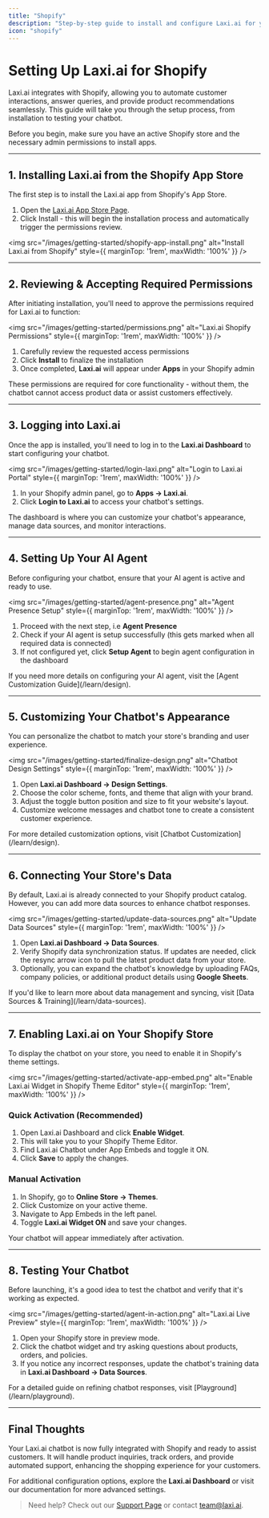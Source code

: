 ```yaml
---
title: "Shopify"
description: "Step-by-step guide to install and configure Laxi.ai for your Shopify store."
icon: "shopify"
---
```


# Setting Up Laxi.ai for Shopify  

Laxi.ai integrates with Shopify, allowing you to automate customer interactions, answer queries, and provide product recommendations seamlessly. This guide will take you through the setup process, from installation to testing your chatbot.

Before you begin, make sure you have an active Shopify store and the necessary admin permissions to install apps.

---

## 1. Installing Laxi.ai from the Shopify App Store  

The first step is to install the Laxi.ai app from Shopify's App Store.

1. Open the [Laxi.ai App Store Page](https://apps.shopify.com/laxi-ai).  
2. Click Install - this will begin the installation process and automatically trigger the permissions review.  

<img src="/images/getting-started/shopify-app-install.png" alt="Install Laxi.ai from Shopify" style={{ marginTop: '1rem', maxWidth: '100%' }} />  

---

## 2. Reviewing & Accepting Required Permissions  

After initiating installation, you'll need to approve the permissions required for Laxi.ai to function:

<img src="/images/getting-started/permissions.png" alt="Laxi.ai Shopify Permissions" style={{ marginTop: '1rem', maxWidth: '100%' }} />  

1. Carefully review the requested access permissions  
2. Click **Install** to finalize the installation  
3. Once completed, **Laxi.ai** will appear under **Apps** in your Shopify admin  

<Info>
These permissions are required for core functionality - without them, the chatbot cannot access product data or assist customers effectively.
</Info>  

---

## 3. Logging into Laxi.ai  

Once the app is installed, you'll need to log in to the **Laxi.ai Dashboard** to start configuring your chatbot.

<img src="/images/getting-started/login-laxi.png" alt="Login to Laxi.ai Portal" style={{ marginTop: '1rem', maxWidth: '100%' }} />  

1. In your Shopify admin panel, go to **Apps → Laxi.ai**.  
2. Click **Login to Laxi.ai** to access your chatbot's settings.

The dashboard is where you can customize your chatbot's appearance, manage data sources, and monitor interactions.

---

## 4. Setting Up Your AI Agent  

Before configuring your chatbot, ensure that your AI agent is active and ready to use.

<img src="/images/getting-started/agent-presence.png" alt="Agent Presence Setup" style={{ marginTop: '1rem', maxWidth: '100%' }} />  

1. Proceed with the next step, i.e **Agent Presence** 
2. Check if your AI agent is setup successfully (this gets marked when all required data is connected)  
3. If not configured yet, click **Setup Agent** to begin agent configuration in the dashboard  

<Info>
If you need more details on configuring your AI agent, visit the [Agent Customization Guide](/learn/design).
</Info>

---

## 5. Customizing Your Chatbot's Appearance  

You can personalize the chatbot to match your store's branding and user experience.

<img src="/images/getting-started/finalize-design.png" alt="Chatbot Design Settings" style={{ marginTop: '1rem', maxWidth: '100%' }} />  

1. Open **Laxi.ai Dashboard → Design Settings**.  
2. Choose the color scheme, fonts, and theme that align with your brand.  
3. Adjust the toggle button position and size to fit your website's layout.  
4. Customize welcome messages and chatbot tone to create a consistent customer experience.

<Info>
For more detailed customization options, visit [Chatbot Customization](/learn/design).
</Info>

---

## 6. Connecting Your Store's Data  

By default, Laxi.ai is already connected to your Shopify product catalog. However, you can add more data sources to enhance chatbot responses.

<img src="/images/getting-started/update-data-sources.png" alt="Update Data Sources" style={{ marginTop: '1rem', maxWidth: '100%' }} />  

1. Open **Laxi.ai Dashboard → Data Sources**.  
2. Verify Shopify data synchronization status. If updates are needed, click the resync arrow icon to pull the latest product data from your store.
3. Optionally, you can expand the chatbot's knowledge by uploading FAQs, company policies, or additional product details using **Google Sheets**.

<Info>
If you'd like to learn more about data management and syncing, visit [Data Sources & Training](/learn/data-sources).
</Info>

---

## 7. Enabling Laxi.ai on Your Shopify Store  

To display the chatbot on your store, you need to enable it in Shopify's theme settings.

<img src="/images/getting-started/activate-app-embed.png" alt="Enable Laxi.ai Widget in Shopify Theme Editor" style={{ marginTop: '1rem', maxWidth: '100%' }} />  

### Quick Activation (Recommended)  

1. Open Laxi.ai Dashboard and click **Enable Widget**.  
2. This will take you to your Shopify Theme Editor.  
3. Find Laxi.ai Chatbot under App Embeds and toggle it ON.  
4. Click **Save** to apply the changes.

### Manual Activation  

1. In Shopify, go to **Online Store → Themes**.  
2. Click Customize on your active theme.  
3. Navigate to App Embeds in the left panel.  
4. Toggle **Laxi.ai Widget ON** and save your changes.
<Note>
  Your chatbot will appear immediately after activation.
</Note>

---

## 8. Testing Your Chatbot  

Before launching, it's a good idea to test the chatbot and verify that it's working as expected.

<img src="/images/getting-started/agent-in-action.png" alt="Laxi.ai Live Preview" style={{ marginTop: '1rem', maxWidth: '100%' }} />  

1. Open your Shopify store in preview mode.  
2. Click the chatbot widget and try asking questions about products, orders, and policies.  
3. If you notice any incorrect responses, update the chatbot's training data in **Laxi.ai Dashboard → Data Sources**.

<Info>
For a detailed guide on refining chatbot responses, visit [Playground](/learn/playground).
</Info>

---

## Final Thoughts  

Your Laxi.ai chatbot is now fully integrated with Shopify and ready to assist customers. It will handle product inquiries, track orders, and provide automated support, enhancing the shopping experience for your customers.

For additional configuration options, explore the **Laxi.ai Dashboard** or visit our documentation for more advanced settings.

> Need help? Check out our [Support Page](/support/email-support) or contact [team@laxi.ai](mailto:team@laxi.ai).

